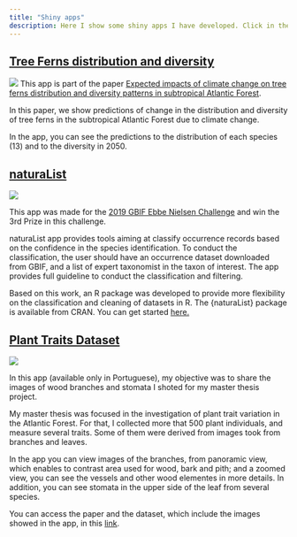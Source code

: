 ```yaml
---
title: "Shiny apps"
description: Here I show some shiny apps I have developed. Click in the title to see the app.
---
```


## [Tree Ferns distribution and diversity](https://avrodrigues.shinyapps.io/tferns/)

![](img/tree_ferns.png)
This app is part of the paper [Expected impacts of climate change on tree ferns distribution and diversity patterns in subtropical Atlantic Forest](https://doi.org/10.1016/j.pecon.2021.03.007).

In this paper, we show predictions of change in the distribution and diversity of tree ferns in the subtropical Atlantic Forest due to climate change. 

In the app, you can see the predictions to the distribution of each species (13) and to the diversity in 2050.


## [naturaList](https://avrodrigues.shinyapps.io/naturaList/)

![](img/naturalist.png)

This app was made for the [2019 GBIF Ebbe Nielsen Challenge](https://www.gbif.org/pt/news/2mixX9oDrJI2W3AqPFOxI3/wherenext-wins-2019-gbif-ebbe-nielsen-challenge) and win the 3rd Prize in this challenge. 

naturaList app provides tools aiming at classify occurrence records based on the confidence in the species identification. To conduct the classification, the user should have an occurrence dataset downloaded from GBIF, and a list of expert taxonomist in the taxon of interest.
The app provides full guideline to conduct the classification and filtering. 

Based on this work, an R package was developed to provide more flexibility on the classification and cleaning of datasets in R. The {naturaList} package is available from CRAN. You can get started [here.](https://avrodrigues.github.io/naturaList/)

## [Plant Traits Dataset](https://avrodrigues.shinyapps.io/AF_plant_trait_dataset/)

![](img/plant_trait.png)

In this app (available only in Portuguese), my objective was to share the images of wood branches and stomata I shoted for my master thesis project. 

My master thesis was focused in the investigation of plant trait variation in the Atlantic Forest. For that, I collected more that 500 plant individuals, and measure several traits. Some of them were derived from images took from branches and leaves. 

In the app you can view images of the branches, from panoramic view, which enables to contrast area used for wood, bark and pith; and a zoomed view, you can see the vessels and other wood elementes in more details. In addition, you can see stomata in the upper side of the leaf from several species.

You can access the paper and the dataset, which include the images showed in the app, in this [link](https://doi.org/10.3390/data3020016).
